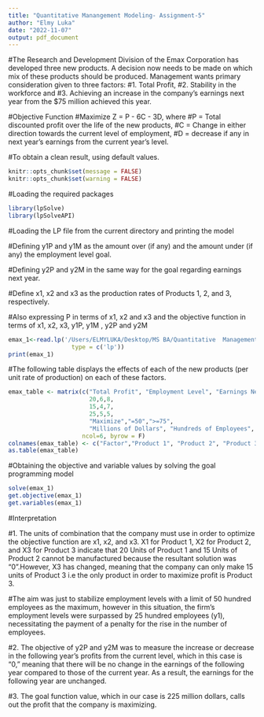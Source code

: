 ```yaml
---
title: "Quantitative Manangement Modeling- Assignment-5"
author: "Elmy Luka"
date: "2022-11-07"
output: pdf_document
---
```



#The Research and Development Division of the Emax Corporation has developed three new products. A decision now needs to be made on which mix of these products should be produced. Management wants primary consideration given to three factors:
#1. Total Profit,
#2. Stability in the workforce and
#3. Achieving an increase in the company’s earnings next year from the $75 million achieved this year.

#Objective Function
#Maximize Z = P - 6C - 3D, where
#P = Total discounted profit over the life of the new products,
#C = Change in either direction towards the current level of employment,
#D = decrease if any in next year’s earnings from the current year’s level.


#To obtain a clean result, using default values.
```r
knitr::opts_chunk$set(message = FALSE)
knitr::opts_chunk$set(warning = FALSE)
```

#Loading the required packages
```r
library(lpSolve)
library(lpSolveAPI)
```

#Loading the LP file from the current directory and printing the model

#Defining y1P and y1M as the amount over (if any) and the amount under (if any) the employment level goal.

#Defining y2P and y2M in the same way for the goal regarding earnings next year.

#Define x1, x2 and x3 as the production rates of Products 1, 2, and 3, respectively.

#Also expressing P in terms of x1, x2 and x3 and the objective function in terms of x1, x2, x3, y1P, y1M , y2P and y2M

```r
emax_1<-read.lp('/Users/ELMYLUKA/Desktop/MS BA/Quantitative  Management Modeling/Assignment-5/emax.lp', 
                  type = c('lp'))
print(emax_1)
```

#The following table displays the effects of each of the new products (per unit rate of production) on each of these factors.
```r
emax_table <- matrix(c("Total Profit", "Employment Level", "Earnings Next Year",
                       20,6,8,
                       15,4,7,
                       25,5,5,
                       "Maximize","=50",">=75",
                       "Millions of Dollars", "Hundreds of Employees", "Millions of Dollars"), 
                     ncol=6, byrow = F)
colnames(emax_table) <- c("Factor","Product 1", "Product 2", "Product 3", "Goal", "Units")
as.table(emax_table)
```
#Obtaining the objective and variable values by solving the goal programming model
```r
solve(emax_1)
get.objective(emax_1)
get.variables(emax_1)
```
#Interpretation

#1. The units of combination that the company must use in order to optimize the objective function are x1, x2, and x3. X1 for Product 1, X2 for Product 2, and X3 for Product 3 indicate that 20 Units of Product 1 and 15 Units of Product 2 cannot be manufactured because the resultant solution was "0".However, X3 has changed, meaning that the company can only make 15 units of Product 3 i.e the only product in order to maximize profit is Product 3.

#The aim was just to stabilize employment levels with a limit of 50 hundred employees as the maximum, however in this situation, the firm's employment levels were surpassed by 25 hundred employees (y1), necessitating the payment of a penalty for the rise in the number of employees.

#2. The objective of y2P and y2M was to measure the increase or decrease in the following year's profits from the current level, which in this case is "0," meaning that there will be no change in the earnings of the following year compared to those of the current year. As a result, the earnings for the following year are unchanged.

#3. The goal function value, which in our case is 225 million dollars, calls out the profit that the company is maximizing.



